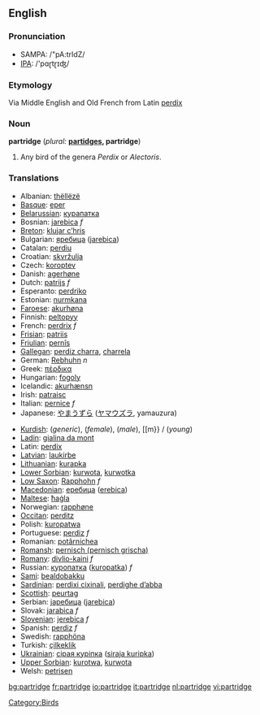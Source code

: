 ==English==
===Pronunciation===
*SAMPA: /"pA:trIdZ/
*[[w:IPA|IPA]]: /'pɑɽtɽɪʤ/
===Etymology===
Via Middle English and Old French from Latin [[perdix]]
===Noun===
'''partridge''' (''plural:'' '''[[partidges]], partridge''')
# Any bird of the genera ''Perdix'' or ''Alectoris''.

===Translations===
{{top}}
*Albanian: [[thëllëzë]]
*[[Basque]]: [[eper]]
*[[Belarussian]]: [[курапатка]]
*Bosnian: [[jarebica]] ''f''
*[[Breton]]: [[klujar c’hris]]
*Bulgarian: [[яребица]] ([[jarebica]])
*Catalan: [[perdiu]]
*Croatian: [[skvržulja]]
*Czech: [[koroptev]]
*Danish: [[agerhøne]]
*Dutch: [[patrijs]] ''f''
*Esperanto: [[perdriko]]
*Estonian: [[nurmkana]]
*[[Faroese]]: [[akurhøna]]
*Finnish: [[peltopyy]]
*French: [[perdrix]] ''f''
*[[Frisian]]: [[patriis]]
*[[Friulian]]: [[pernîs]]
*[[Gallegan]]: [[perdiz charra]], [[charrela]]
*German: [[Rebhuhn]] ''n''
*Greek: [[πέρδικα]] '' ''
*Hungarian: [[fogoly]]
*Icelandic: [[akurhænsn]]
*Irish: [[patraisc]]
*Italian: [[pernice]] ''f''
*Japanese: [[やまうずら]] ([[ヤマウズラ]], yamauzura)
{{mid}}
*[[Kurdish]]: {{trad|ku|kew}} {{m}} (''generic''), {{trad|ku|mêkew}} {{f}} (''female''), {{trad|ku|nêrekew}} {{m}} (''male''), {{trad|ku|çêlekew}} [[m}} / {{f}} (''young'')
*[[Ladin]]: [[gialina da mont]]
*Latin: [[perdix]]
*[[Latvian]]: [[laukirbe]]
*[[Lithuanian]]: [[kurapka]]
*[[Lower Sorbian]]: [[kurwota]], [[kurwotka]]
*[[Low Saxon]]: [[Rapphohn]] ''f''
*[[Macedonian]]: [[еребица]] ([[erebica]])
*[[Maltese]]: [[ħaġla]]
*Norwegian: [[rapphøne]]
*[[Occitan]]: [[perditz]]
*Polish: [[kuropatwa]] '' ''
*Portuguese: [[perdiz]] ''f''
*Romanian: [[potârnichea]]
*[[Romansh]]: [[pernisch (pernisch grischa)]]
*[[Romany]]: [[divlio-kaini]] ''f''
*Russian: [[куропатка]] ([[kuropatka]]) ''f''
*[[Sami]]: [[bealdobakku]]
*[[Sardinian]]: [[perdixi cixinali]], [[perdighe d’abba]]
*[[Scottish]]: [[peurtag]]
*Serbian: [[jаребица]] ([[jarebica]])
*Slovak: [[jarabica]] ''f''
*[[Slovenian]]: [[jerebica]] ''f''
*Spanish: [[perdiz]] ''f''
*Swedish: [[rapphöna]]
*Turkish: [[çilkeklik]]
*[[Ukrainian]]: [[сiрая курiпка]] ([[siraja kuripka]])
*[[Upper Sorbian]]: [[kurotwa]], [[kurwota]]
*Welsh: [[petrisen]]
{{bottom}}

[[Category:Birds]]

[[bg:partridge]]
[[fr:partridge]]
[[io:partridge]]
[[it:partridge]]
[[nl:partridge]]
[[vi:partridge]]
